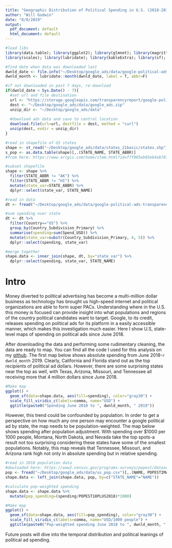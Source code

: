```yaml
---
title: "Geographic Distribution of Political Spending in U.S. (2018-2019) Part 1"
author: "Will Godwin"
date: "8/8/2019"
output:
  pdf_document: default
  html_document: default
---
```


```r
#load libs
library(data.table); library(ggplot2); library(glmnet); library(magrittr); library(tidyverse); 
library(scales); library(lubridate); library(kableExtra); library(sf); library(rgdal)

#find date when data was downloaded last
dwnld_date <- file.info("~/Desktop/google_ads/data/google-political-ads-transparency-bundle/")$atime %>% as.Date()
dwnld_month <- lubridate::month(dwnld_date, label = T, abbr=F)

#if not downloaded in past 7 days, re-download
if(dwnld_date < Sys.Date() - 7){
  #set url and file destination
  url <- "https://storage.googleapis.com/transparencyreport/google-political-ads-transparency-bundle.zip"
  dest <- "~/Desktop/google_ads/data/google_ads.zip"
  unzip_dir <- "~/Desktop/google_ads/data"
  
  #download ads data and save to central location
  download.file(url=url, destfile = dest, method = "curl")
  unzip(dest, exdir = unzip_dir)
}
```


```r
#read in shapefile of US states
shape <- st_read("~/Desktop/google_ads/data/states_21basic/states.shp")
s_pop <- as.data.table(shape)[,.(STATE_NAME, STATE_ABBR)]
#from here: https://www.arcgis.com/home/item.html?id=f7f805eb65eb4ab787a0a3e1116ca7e5

#subset shapefile
shape <- shape %>%
  filter(STATE_ABBR != "AK") %>%
  filter(STATE_ABBR != "HI") %>%
  mutate(state_var=STATE_ABBR) %>%
  dplyr::select(state_var, STATE_NAME)

#read in data
dt <- fread("~/Desktop/google_ads/data/google-political-ads-transparency-bundle/google-political-ads-geo-spend.csv")

#sum spending over state
dt <- dt %>%
  filter(Country=="US") %>%
  group_by(Country_Subdivision_Primary) %>%
  summarise(spending=sum(Spend_USD)) %>%
  mutate(state_var=substr(Country_Subdivision_Primary, 4, 5)) %>%
  dplyr::select(spending, state_var)

#merge together
shape.data <- inner_join(shape, dt, by="state_var") %>%
  dplyr::select(spending, state_var, STATE_NAME)
```
# Intro
Money diverted to political advertising has become a multi-million dollar business as technology has brought us high-speed internet and political organizations are able to form super PACs. Understanding where in the U.S. this money is focused can provide insight into what populations and regions of the country political candidates want to target. Google, to its credit, releases spending on political ads for its platform in a easily accessible manner, which makes this investigation much easier. Here I show U.S, state-level maps of spending on political ads since June 2018.

After downloading the data and performing some rudimentary cleaning, the data are ready to map. You can find all the code I used for this analysis on my [github](http://github.com/wgodwin28/wgodwin28.github.io). The first map below shows absolute spending from June 2018-`r dwnld_month` 2019. Clearly, California and Florida stand out as the top recipients of political ad dollars. However, there are some surprising states near the top as well, with Texas, Arizona, Missouri, and Tennessee all receiving more that 4 million dollars since June 2018.

\vspace{3em}

```r
#Make map
ggplot() + 
  geom_sf(data=shape.data, aes(fill=spending), color="gray30") +
  scale_fill_viridis_c(labels=comma, name="USD") +
  ggtitle(paste0("Spending June 2018 to ", dwnld_month, " 2019"))
```

However, this trend could be confounded by population. In order to get a perspective on how much any one person may encounter a google political ad by state, the map needs to be population-weighted. The map below shows spending after population adjustment. With spending over $1000 per 1000 people, Montana, North Dakota, and Nevada take the top spots-a result not too surprising considering these states have some of the smallest populations. Notably, this map reveals that Tennessee, Missouri, and Arizona rank high not only in absolute spending but in relative spending.

```r
#read in 2018 population data
#dowloaded here: https://www2.census.gov/programs-surveys/popest/datasets/2010-2018/state/asrh/
pop <- fread("~/Desktop/google_ads/data/us_pop.csv")[,.(NAME, POPESTIMATE2018, POPEST18PLUS2018)]
shape.data <- left_join(shape.data, pop, by=c("STATE_NAME"="NAME"))

#calculate pop-weighted spending
shape.data <- shape.data %>%
  mutate(pop_spending=(spending/POPEST18PLUS2018)*1000)

#Make map
ggplot() + 
  geom_sf(data=shape.data, aes(fill=pop_spending), color="gray30") +
  scale_fill_viridis_c(labels=comma, name="USD/1000 people") +
  ggtitle(paste0("Pop-weighted spending June 2018 to ", dwnld_month, " 2019"))

```

Future posts will dive into the temporal distribution and political leanings of political ad spending.
